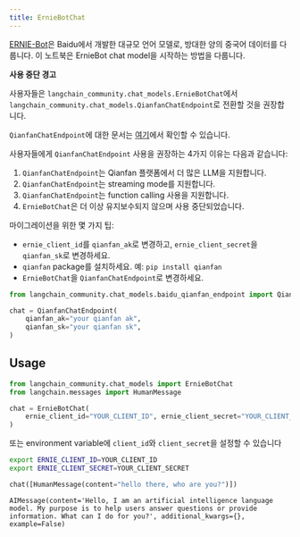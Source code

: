 ```yaml
---
title: ErnieBotChat
---
```


[ERNIE-Bot](https://cloud.baidu.com/doc/WENXINWORKSHOP/s/jlil56u11)은 Baidu에서 개발한 대규모 언어 모델로, 방대한 양의 중국어 데이터를 다룹니다.
이 노트북은 ErnieBot chat model을 시작하는 방법을 다룹니다.

**사용 중단 경고**

사용자들은 `langchain_community.chat_models.ErnieBotChat`에서 `langchain_community.chat_models.QianfanChatEndpoint`로 전환할 것을 권장합니다.

`QianfanChatEndpoint`에 대한 문서는 [여기](/oss/integrations/chat/baidu_qianfan_endpoint/)에서 확인할 수 있습니다.

사용자들에게 `QianfanChatEndpoint` 사용을 권장하는 4가지 이유는 다음과 같습니다:

1. `QianfanChatEndpoint`는 Qianfan 플랫폼에서 더 많은 LLM을 지원합니다.
2. `QianfanChatEndpoint`는 streaming mode를 지원합니다.
3. `QianfanChatEndpoint`는 function calling 사용을 지원합니다.
4. `ErnieBotChat`은 더 이상 유지보수되지 않으며 사용 중단되었습니다.

마이그레이션을 위한 몇 가지 팁:

- `ernie_client_id`를 `qianfan_ak`로 변경하고, `ernie_client_secret`을 `qianfan_sk`로 변경하세요.
- `qianfan` package를 설치하세요. 예: `pip install qianfan`
- `ErnieBotChat`을 `QianfanChatEndpoint`로 변경하세요.

```python
from langchain_community.chat_models.baidu_qianfan_endpoint import QianfanChatEndpoint

chat = QianfanChatEndpoint(
    qianfan_ak="your qianfan ak",
    qianfan_sk="your qianfan sk",
)
```

## Usage

```python
from langchain_community.chat_models import ErnieBotChat
from langchain.messages import HumanMessage

chat = ErnieBotChat(
    ernie_client_id="YOUR_CLIENT_ID", ernie_client_secret="YOUR_CLIENT_SECRET"
)
```

또는 environment variable에 `client_id`와 `client_secret`을 설정할 수 있습니다

```bash
export ERNIE_CLIENT_ID=YOUR_CLIENT_ID
export ERNIE_CLIENT_SECRET=YOUR_CLIENT_SECRET
```

```python
chat([HumanMessage(content="hello there, who are you?")])
```

```output
AIMessage(content='Hello, I am an artificial intelligence language model. My purpose is to help users answer questions or provide information. What can I do for you?', additional_kwargs={}, example=False)
```